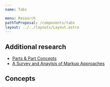 ```yaml
---
name: Tabs

menu: Research
pathToProposal: /components/tabs
layout: ../../layouts/Layout.astro
---
```



<ComponentCoverage component="Tabs" />

## Additional research

- [Parts & Part Concepts](/components/tabs.research.parts)
- [A Survey and Anaylsis of Markup Approaches](/components/tabs.research.markup)

## Concepts

<Concepts component="Tabs" />
